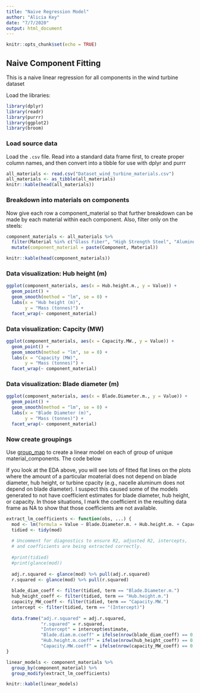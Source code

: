 ```yaml
---
title: "Naive Regression Model"
author: "Alicia Key"
date: "7/7/2020"
output: html_document
---
```


```r
knitr::opts_chunk$set(echo = TRUE)
```

## Naive Component Fitting

This is a naive linear regression for all components in the wind turbine dataset

Load the libraries:
``` r
library(dplyr)
library(readr)
library(purrr)
library(ggplot2)
library(broom)
```

### Load source data

Load the `.csv` file. Read into a standard data frame first, to create proper column names, and then convert into a tibble for use with dplyr and purrr

``` r
all_materials <- read.csv("Dataset_wind_turbine_materials.csv")
all_materials <- as_tibble(all_materials)
knitr::kable(head(all_materials))
```

### Breakdown into materials on components

Now give each row a component_material so that further breakdown can be made by each material within each component. Also, filter only on the steels:

``` r
component_materials <- all_materials %>%
  filter(Material %in% c("Glass Fiber", "High Strength Steel", "Aluminum", "Highly alloyed Steel")) %>%
  mutate(component_material = paste(Component, Material))

knitr::kable(head(component_materials))
```


### Data visualization: Hub height (m)

``` r
ggplot(component_materials, aes(x = Hub.height.m., y = Value)) +
  geom_point() +
  geom_smooth(method = "lm", se = 0) +
  labs(x = "Hub height (m)",
       y = "Mass (tonnes)") +
  facet_wrap(~ component_material)
```

### Data visualization: Capcity (MW)

``` r
ggplot(component_materials, aes(x = Capacity.MW., y = Value)) +
  geom_point() +
  geom_smooth(method = "lm", se = 0) +
  labs(x = "Capacity (MW)",
       y = "Mass (tonnes)") +
  facet_wrap(~ component_material)
```

### Data visualization: Blade diameter (m)

``` r
ggplot(component_materials, aes(x = Blade.Diameter.m., y = Value)) +
  geom_point() +
  geom_smooth(method = "lm", se = 0) +
  labs(x = "Blade Diameter (m)",
       y = "Mass (tonnes)") +
  facet_wrap(~ component_material)
```

### Now create groupings

Use [group_map](https://dplyr.tidyverse.org/reference/group_map.html) to create a linear model on each of group of unique material_components. The code below

If you look at the EDA above, you will see lots of fitted flat lines on the plots where the amount of a particular moaterial does not depend on blade diameter, hub height, or turbine cpacity (e.g., nacelle aluminum does not depend on blade diameter). I suspect this caused some of the models generated to not have coefficient estimates for blade diameter, hub height, or capacity. In those situations, I mark the coefficient in the resulting data frame as NA to show that those coefficients are not available.

``` r
extract_lm_coefficients <- function(obs, ...) {
  mod <- lm(formula = Value ~ Blade.Diameter.m. + Hub.height.m. + Capacity.MW., data = ungroup(obs))
  tidied <- tidy(mod)
  
  # Uncomment for diagnostics to ensure R2, adjusted R2, intercepts, 
  # and coefficients are being extracted correctly.
  
  #print(tidied)
  #print(glance(mod))
  
  adj.r.squared <- glance(mod) %>% pull(adj.r.squared)
  r.squared <- glance(mod) %>% pull(r.squared)
  
  blade_diam_coeff <- filter(tidied, term == "Blade.Diameter.m.")
  hub_height_coeff <- filter(tidied, term == "Hub.height.m.")
  capacity_MW_coeff <- filter(tidied, term == "Capacity.MW.")
  intercept <- filter(tidied, term == "(Intercept)")
  
  data.frame("adj.r.squared" = adj.r.squared,
             "r.squared" = r.squared,
             "Intercept" = intercept$estimate,
             "Blade.diam.m.coeff" = ifelse(nrow(blade_diam_coeff) == 0, NA, blade_diam_coeff$estimate),
             "Hub.height.m.coeff" = ifelse(nrow(hub_height_coeff) == 0, NA, hub_height_coeff$estimate),
             "Capacity.MW.coeff" = ifelse(nrow(capacity_MW_coeff) == 0, NA, capacity_MW_coeff$estimate))
}

linear_models <- component_materials %>%
  group_by(component_material) %>%
  group_modify(extract_lm_coefficients)

knitr::kable(linear_models)
```